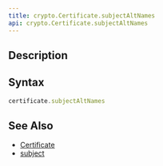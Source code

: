 ```yaml
---
title: crypto.Certificate.subjectAltNames
api: crypto.Certificate.subjectAltNames
---
```


## Description

<Summary/>

## Syntax

``` js
certificate.subjectAltNames
```

## See Also

* [Certificate](/reference/api/crypto/Certificate)
* [subject](/reference/api/crypto/Certificate/subject)
